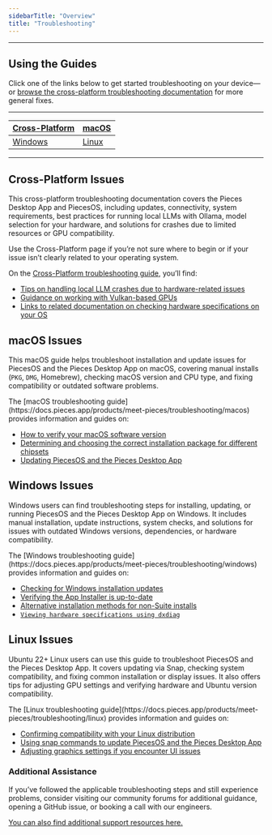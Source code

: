 ```yaml
---
sidebarTitle: "Overview"
title: "Troubleshooting"
---
```


---

## Using the Guides

Click one of the links below to get started troubleshooting on your device—or [browse the cross-platform troubleshooting documentation](https://docs.pieces.app/products/meet-pieces/troubleshooting/cross-platform) for more general fixes.

---

| [Cross-Platform](https://docs.pieces.app/products/meet-pieces/troubleshooting/cross-platform) | [macOS](https://docs.pieces.app/products/meet-pieces/troubleshooting/macos) |
| --------------------------------------------------------------------------------------------- | --------------------------------------------------------------------------- |
| [Windows](https://docs.pieces.app/products/meet-pieces/troubleshooting/windows)               | [Linux](https://docs.pieces.app/products/meet-pieces/troubleshooting/linux) |

---

## Cross-Platform Issues

This cross-platform troubleshooting documentation covers the Pieces Desktop App and PiecesOS, including updates, connectivity, system requirements, best practices for running local LLMs with Ollama, model selection for your hardware, and solutions for crashes due to limited resources or GPU compatibility.

<Card title="macOS + Windows + Linux">
  Use the Cross-Platform page if you’re not sure where to begin or if your issue isn’t clearly related to your operating system.

  On the [Cross-Platform troubleshooting guide](https://docs.pieces.app/products/meet-pieces/troubleshooting/cross-platform), you’ll find:

  - [Tips on handling local LLM crashes due to hardware-related issues](https://docs.pieces.app/products/meet-pieces/troubleshooting/cross-platform#local-model-crashing)
  - [Guidance on working with Vulkan-based GPUs](https://docs.pieces.app/products/meet-pieces/troubleshooting/cross-platform#vulkan-based-gpus)
  - [Links to related documentation on checking hardware specifications on your OS](https://docs.pieces.app/products/meet-pieces/troubleshooting/cross-platform#checking-hardware)
</Card>

## macOS Issues

This macOS guide helps troubleshoot installation and update issues for PiecesOS and the Pieces Desktop App on macOS, covering manual installs (`PKG`, `DMG`, Homebrew), checking macOS version and CPU type, and fixing compatibility or outdated software problems.

<Card title="macOS">
  The [macOS troubleshooting guide](https://docs.pieces.app/products/meet-pieces/troubleshooting/macos) provides information and guides on:

  - [How to verify your macOS software version](https://docs.pieces.app/products/meet-pieces/troubleshooting/macos#checking-os-version)
  - [Determining and choosing the correct installation package for different chipsets](https://docs.pieces.app/products/meet-pieces/troubleshooting/macos#checking-cpu-type)
  - [Updating PiecesOS and the Pieces Desktop App](https://docs.pieces.app/products/meet-pieces/troubleshooting/macos#versions--updates)
</Card>

## Windows Issues

Windows users can find troubleshooting steps for installing, updating, or running PiecesOS and the Pieces Desktop App on Windows. It includes manual installation, update instructions, system checks, and solutions for issues with outdated Windows versions, dependencies, or hardware compatibility.

<Card title="Windows">
  The [Windows troubleshooting guide](https://docs.pieces.app/products/meet-pieces/troubleshooting/windows) provides information and guides on:

  - [Checking for Windows installation updates](https://docs.pieces.app/products/meet-pieces/troubleshooting/windows#checking-for-windows-updates)
  - [Verifying the App Installer is up-to-date](https://docs.pieces.app/products/meet-pieces/troubleshooting/windows#versions--updates)
  - [Alternative installation methods for non-Suite installs](https://docs.pieces.app/products/meet-pieces/troubleshooting/windows#trying-different-installation-methods)
  - [`Viewing hardware specifications using dxdiag`](https://docs.pieces.app/products/meet-pieces/troubleshooting/windows#checking-hardware-specifications)
</Card>

## Linux Issues

Ubuntu 22\+ Linux users can use this guide to troubleshoot PiecesOS and the Pieces Desktop App. It covers updating via Snap, checking system compatibility, and fixing common installation or display issues. It also offers tips for adjusting GPU settings and verifying hardware and Ubuntu version compatibility.

<Card title="Linux">
  The [Linux troubleshooting guide](https://docs.pieces.app/products/meet-pieces/troubleshooting/linux) provides information and guides on:

  - [Confirming compatibility with your Linux distribution](https://docs.pieces.app/products/meet-pieces/troubleshooting/linux#checking-distribution-compatibility)
  - [Using snap commands to update PiecesOS and the Pieces Desktop App](https://docs.pieces.app/products/meet-pieces/troubleshooting/linux#updating-piecesos)
  - [Adjusting graphics settings if you encounter UI issues](https://docs.pieces.app/products/meet-pieces/troubleshooting/linux#adjusting-graphics--display-settings)
</Card>

### Additional Assistance

If you’ve followed the applicable troubleshooting steps and still experience problems, consider visiting our community forums for additional guidance, opening a GitHub issue, or booking a call with our engineers.

[You can also find additional support resources here.](https://docs.pieces.app/products/support)